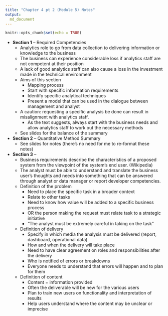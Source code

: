 ```yaml
---
title: "Chapter 4 pt 2 (Module 5) Notes"
output:
  md_document
---
```


```r
knitr::opts_chunk$set(echo = TRUE)
```

* **Section 1** -- Required Competencies
	* Analytics role to go from data collection to delivering information or knowledge to the business
	* The business can experience considerable loss if analytics staff are not competent at their position
	* A lack of good analytics staff can also cause a loss in the investment made in the technical environment
	* Aims of this section
		* Mapping process
		* Start with specific information requirements
		* Identify specific analytical techniques
		* Present a model that can be used in the dialogue between management and analyst
	* A caution: requesting a specific analysis be done can result in misalignment with analytics staff.
		* As the text suggests, always start with the business needs and allow analytics staff to work out the necessary methods
	* See slides for the balance of the summary
* **Section 2** -- Quantitative Method Summary
	* See slides for notes (there's no need for me to re-format these notes)
* **Section 3** -- 
	* Business requirements describe the characteristics of a proposed system from the viewpoint of the system's end user. (Wikipedia)
	* The analyst must be able to understand and translate the business user's thoughts and needs into something that can be answered through analyst or data manager or report developer competencies.
	* Definition of the problem
		* Need to place the specific task in a broader context
		* Relate to other tasks
		* Need to know how value will be added to a specific business process
		* OR the person making the request must relate task to a strategic initiative
		* “The analyst must be extremely careful in taking on the task”
	* Definition of delivery
		* Specify in which media the analysis must be delivered (report, dashboard, operational data)
		* How and when the delivery will take place
		* Need to have clear agreement on roles and responsibilities after the delivery
		* Who is notified of errors or breakdowns
		* Everyone needs to understand that errors will happen and to plan for them
	* Definition of content
		* Content = information provided
		* Often the deliverable will be new for the various users
		* Plan to train new users on functionality and interpretation of results
		* Help users understand where the content may be unclear or imprecise 



